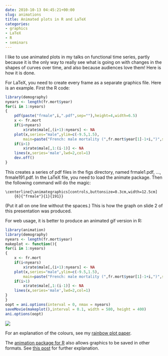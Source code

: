 ```yaml
---
date: 2010-10-13 04:45:21+00:00
slug: animations
title: Animated plots in R and LaTeX
categories:
- graphics
- LaTeX
- R
- seminars
---
```


I like to use animated plots in my talks on functional time series, partly because it is the only way to really see what is going on with changes in the shapes of curves over time, and also because audiences love them! Here is how it is done.

For LaTeX, you need to create every frame as a separate graphics file. Here is an example. First the R code:

```r
library(demography)
nyears <- length(fr.mort$year)
for(i in 1:nyears)
{
    pdf(paste("frmale",i,".pdf",sep=""),height=4,width=6.5)
    x <- fr.mort
    if(i<nyears)
        x$rate$male[,(i+1):nyears] <- NA
    plot(x,series="male",ylim=c(-9.5,1.5),
        main=paste("French: male mortality (",fr.mort$year[1]-1+i,")",sep=""))
    if(i>1)
        x$rate$male[,1:(i-1)] <- NA
    lines(x,series='male',lwd=2,col=1)
    dev.off()
}
```

This creates a series of pdf files in the figs directory, named frmale1.pdf, …, frmale191.pdf.  In the LaTeX file, you need to load the animate package. Then the following command will do the magic:

```
\centerline{\animategraphics[controls,buttonsize=0.3cm,width=12.5cm]
    {6}{"frmale"}{1}{191}}
```
(Put it all on one line without the spaces.) This is how the graph on slide 2 of this presentation was produced.

For web usage, it is better to produce an animated gif version in R:

```r
library(animation)
library(demography)
nyears <- length(fr.mort$year)
makeplot <- function(){
for(i in 1:nyears)
{
    x <- fr.mort
    if(i<nyears)
        x$rate$male[,(i+1):nyears] <- NA
    plot(x,series="male",ylim=c(-9.5,1.5),
        main=paste("French: male mortality (",fr.mort$year[1]-1+i,")",sep=""))
    if(i>1)
        x$rate$male[,1:(i-1)] <- NA
    lines(x,series='male',lwd=2,col=1)
}
}
oopt = ani.options(interval = 0, nmax = nyears)
saveMovie(makeplot(),interval = 0.1, width = 580, height = 400)
ani.options(oopt)
```

![](https://robjhyndman.com/Rfiles/animation/animation.gif)

For an explanation of the colours, see my [rainbow plot paper](https://robjhyndman.com/publications/rainbow-fda/).

The [animation package for R](http://cran.r-project.org/web/packages/animation/) also allows graphics to be saved in other formats. See [this post](https://yihui.name/animation/) for further explanation.

